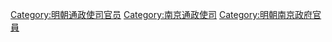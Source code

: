 [[Category:明朝通政使司官员|Category:明朝通政使司官员]]
[[Category:南京通政使司|Category:南京通政使司]]
[[Category:明朝南京政府官員|Category:明朝南京政府官員]]
